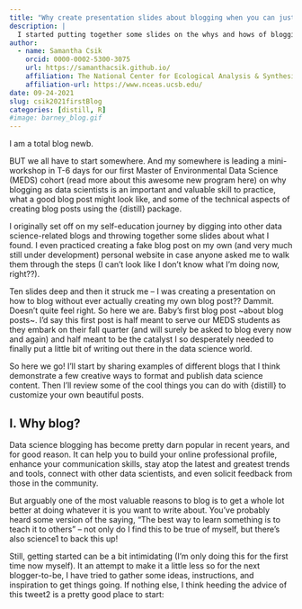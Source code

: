 ```yaml
---
title: "Why create presentation slides about blogging when you can just blog about it instead?"
description: |
  I started putting together some slides on the whys and hows of blogging using {distill} when I realized...maybe I've just found the content for my first blog post??
author:
  - name: Samantha Csik 
    orcid: 0000-0002-5300-3075
    url: https://samanthacsik.github.io/
    affiliation: The National Center for Ecological Analysis & Synthesis
    affiliation-url: https://www.nceas.ucsb.edu/
date: 09-24-2021
slug: csik2021firstBlog
categories: [distill, R]
#image: barney_blog.gif
---
```



I am a total blog newb.

BUT we all have to start somewhere. And my somewhere is leading a mini-workshop in T-6 days for our first Master of Environmental Data Science (MEDS) cohort (read more about this awesome new program here) on why blogging as data scientists is an important and valuable skill to practice, what a good blog post might look like, and some of the technical aspects of creating blog posts using the {distill} package.

I originally set off on my self-education journey by digging into other data science-related blogs and throwing together some slides about what I found. I even practiced creating a fake blog post on my own (and very much still under development) personal website in case anyone asked me to walk them through the steps (I can’t look like I don’t know what I’m doing now, right??).

Ten slides deep and then it struck me – I was creating a presentation on how to blog without ever actually creating my own blog post?? Dammit. Doesn’t quite feel right. So here we are. Baby’s first blog post ~about blog posts~. I’d say this first post is half meant to serve our MEDS students as they embark on their fall quarter (and will surely be asked to blog every now and again) and half meant to be the catalyst I so desperately needed to finally put a little bit of writing out there in the data science world.

So here we go! I’ll start by sharing examples of different blogs that I think demonstrate a few creative ways to format and publish data science content. Then I’ll review some of the cool things you can do with {distill} to customize your own beautiful posts.

## I. Why blog?
Data science blogging has become pretty darn popular in recent years, and for good reason. It can help you to build your online professional profile, enhance your communication skills, stay atop the latest and greatest trends and tools, connect with other data scientists, and even solicit feedback from those in the community.

But arguably one of the most valuable reasons to blog is to get a whole lot better at doing whatever it is you want to write about. You’ve probably heard some version of the saying, “The best way to learn something is to teach it to others” – not only do I find this to be true of myself, but there’s also science1 to back this up!

Still, getting started can be a bit intimidating (I’m only doing this for the first time now myself). It an attempt to make it a little less so for the next blogger-to-be, I have tried to gather some ideas, instructions, and inspiration to get things going. If nothing else, I think heeding the advice of this tweet2 is a pretty good place to start:

